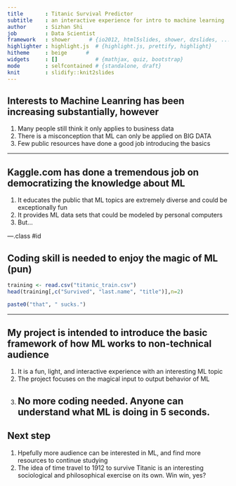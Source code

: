 ```yaml
---
title       : Titanic Survival Predictor
subtitle    : an interactive experience for intro to machine learning
author      : Sizhan Shi
job         : Data Scientist
framework   : shower      # {io2012, html5slides, shower, dzslides, ...}
highlighter : highlight.js  # {highlight.js, prettify, highlight}
hitheme     : beige      # 
widgets     : []            # {mathjax, quiz, bootstrap}
mode        : selfcontained # {standalone, draft}
knit        : slidify::knit2slides
---
```


## Interests to Machine Leanring has been increasing substantially, however

1. Many people still think it only applies to business data
2. There is a misconception that ML can only be applied on BIG DATA
3. Few public resources have done a good job introducing the basics

---

## Kaggle.com has done a tremendous job on democratizing the knowledge about ML

1. It educates the public that ML topics are extremely diverse and could be exceptionally fun
2. It provides ML data sets that could be modeled by personal computers
3. But...

---.class #id 

## Coding skill is needed to enjoy the magic of ML (pun)
```r
training <- read.csv("titanic_train.csv")
head(training[,c("Survived", "last.name", "title")],n=2)

paste0("that", " sucks.")

```  

---

## My project is intended to introduce the basic framework of how ML works to non-technical audience  

1. It is a fun, light, and interactive experience with an interesting ML topic  
2. The project focuses on the magical input to output behavior of ML
3. No more coding needed. Anyone can understand what ML is doing in 5 seconds.
---

## Next step

1. Hpefully more audience can be interested in ML, and find more resources to continue studying  
3. The idea of time travel to 1912 to survive Titanic is an interesting sociological and philosophical exercise on its own. Win win, yes?








